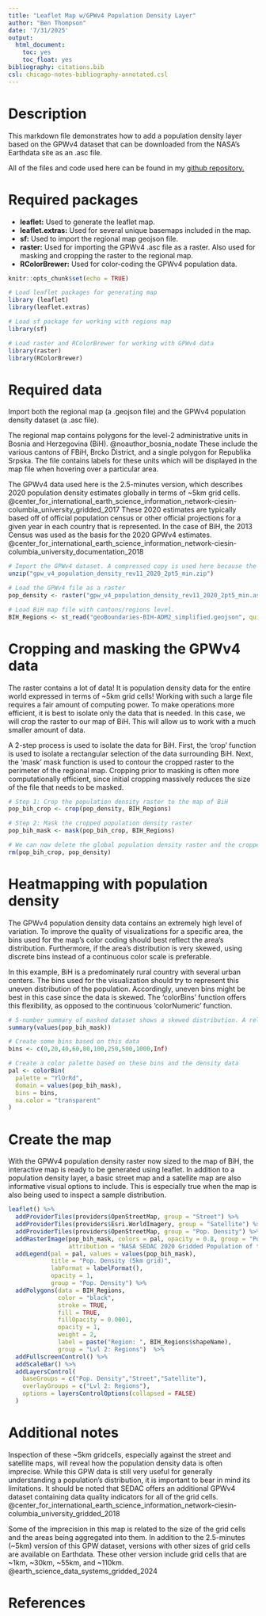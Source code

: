 ---
title: "Leaflet Map w/GPWv4 Population Density Layer"
author: "Ben Thompson"
date: '7/31/2025'
output: 
  html_document:
    toc: yes
    toc_float: yes
bibliography: citations.bib
csl: chicago-notes-bibliography-annotated.csl
---

# Description

This markdown file demonstrates how to add a population density layer based on the GPWv4 dataset that can be downloaded from the NASA's Earthdata site as an .asc file.

All of the files and code used here can be found in my [github repository.](https://github.com/bpthompson95/leaflet_map_with_GPW_data)

# Required packages

-   **leaflet:** Used to generate the leaflet map.
-   **leaflet.extras:** Used for several unique basemaps included in the map.
-   **sf:** Used to import the regional map geojson file.
-   **raster:** Used for importing the GPWv4 .asc file as a raster. Also used for masking and cropping the raster to the regional map.
-   **RColorBrewer:** Used for color-coding the GPWv4 population data.

```{r setup}
knitr::opts_chunk$set(echo = TRUE)

# Load leaflet packages for generating map
library (leaflet)
library(leaflet.extras)

# Load sf package for working with regions map
library(sf)

# Load raster and RColorBrewer for working with GPWv4 data
library(raster)
library(RColorBrewer)

```

# Required data

Import both the regional map (a .geojson file) and the GPWv4 population density dataset (a .asc file).

The regional map contains polygons for the level-2 administrative units in Bosnia and Herzegovina (BiH). @noauthor_bosnia_nodate These include the various cantons of FBiH, Brcko District, and a single polygon for Republika Srpska. The file contains labels for these units which will be displayed in the map file when hovering over a particular area.

The GPWv4 data used here is the 2.5-minutes version, which describes 2020 population density estimates globally in terms of \~5km grid cells. @center_for_international_earth_science_information_network-ciesin-columbia_university_gridded_2017 These 2020 estimates are typically based off of official population census or other official projections for a given year in each country that is represented. In the case of BiH, the 2013 Census was used as the basis for the 2020 GPWv4 estimates. @center_for_international_earth_science_information_network-ciesin-columbia_university_documentation_2018

```{r imports}

# Import the GPWv4 dataset. A compressed copy is used here because the original file is too large for GitHub.
unzip("gpw_v4_population_density_rev11_2020_2pt5_min.zip")

# Load the GPWv4 file as a raster
pop_density <- raster("gpw_v4_population_density_rev11_2020_2pt5_min.asc")

# Load BiH map file with cantons/regions level.
BIH_Regions <- st_read("geoBoundaries-BIH-ADM2_simplified.geojson", quiet = TRUE)

```

# Cropping and masking the GPWv4 data

The raster contains a lot of data! It is population density data for the entire world expressed in terms of \~5km grid cells! Working with such a large file requires a fair amount of computing power. To make operations more efficient, it is best to isolate only the data that is needed. In this case, we will crop the raster to our map of BiH. This will allow us to work with a much smaller amount of data.

A 2-step process is used to isolate the data for BiH. First, the 'crop' function is used to isolate a rectangular selection of the data surrounding BiH. Next, the 'mask' mask function is used to contour the cropped raster to the perimeter of the regional map. Cropping prior to masking is often more computationally efficient, since initial cropping massively reduces the size of the file that needs to be masked.

```{r cropped and masked raster}

# Step 1: Crop the population density raster to the map of BiH
pop_bih_crop <- crop(pop_density, BIH_Regions)

# Step 2: Mask the cropped population density raster
pop_bih_mask <- mask(pop_bih_crop, BIH_Regions)

# We can now delete the global population density raster and the cropped raster to free up some memory. We only need the masked version.
rm(pop_bih_crop, pop_density)

```

# Heatmapping with population density

The GPWv4 population density data contains an extremely high level of variation. To improve the quality of visualizations for a specific area, the bins used for the map's color coding should best reflect the area's distribution. Furthermore, if the area's distribution is very skewed, using discrete bins instead of a continuous color scale is preferable.

In this example, BiH is a predominately rural country with several urban centers. The bins used for the visualization should try to represent this uneven distribution of the population. Accordingly, uneven bins might be best in this case since the data is skewed. The 'colorBins' function offers this flexibility, as opposed to the continuous 'colorNumeric' function.

```{r create color palette based on population density distribution}

# 5-number summary of masked dataset shows a skewed distribution. A relatively small number of urban grid cells result in a mean population density that is much greater than the median density.
summary(values(pop_bih_mask))

# Create some bins based on this data
bins <- c(0,20,40,60,80,100,250,500,1000,Inf)

# Create a color palette based on these bins and the density data
pal <- colorBin(
  palette = "YlOrRd",
  domain = values(pop_bih_mask),
  bins = bins,
  na.color = "transparent"
)

```

# Create the map

With the GPWv4 population density raster now sized to the map of BiH, the interactive map is ready to be generated using leaflet. In addition to a population density layer, a basic street map and a satellite map are also informative visual options to include. This is especially true when the map is also being used to inspect a sample distribution.

```{r leaflet map with population density basemap and regions}

leaflet() %>%
  addProviderTiles(providers$OpenStreetMap, group = "Street") %>%
  addProviderTiles(providers$Esri.WorldImagery, group = "Satellite") %>%
  addProviderTiles(providers$OpenStreetMap, group = "Pop. Density") %>%
  addRasterImage(pop_bih_mask, colors = pal, opacity = 0.8, group = "Pop. Density",
                 attribution = "NASA SEDAC 2020 Gridded Population of the World (GPW) v4 rev11") %>%
  addLegend(pal = pal, values = values(pop_bih_mask),
            title = "Pop. Density (5km grid)",
            labFormat = labelFormat(),
            opacity = 1,
            group = "Pop. Density") %>%
  addPolygons(data = BIH_Regions,
              color = "black",
              stroke = TRUE,
              fill = TRUE,
              fillOpacity = 0.0001,
              opacity = 1,
              weight = 2,
              label = paste("Region: ", BIH_Regions$shapeName),
              group = "Lvl 2: Regions")  %>%
  addFullscreenControl() %>%
  addScaleBar() %>%
  addLayersControl(
    baseGroups = c("Pop. Density","Street","Satellite"),
    overlayGroups = c("Lvl 2: Regions"),
    options = layersControlOptions(collapsed = FALSE)
  )


```

# Additional notes

Inspection of these \~5km gridcells, especially against the street and satellite maps, will reveal how the population density data is often imprecise. While this GPW data is still very useful for generally understanding a population's distribution, it is important to bear in mind its limitations. It should be noted that SEDAC offers an additional GPWv4 dataset containing data quality indicators for all of the grid cells. @center_for_international_earth_science_information_network-ciesin-columbia_university_gridded_2018

Some of the imprecision in this map is related to the size of the grid cells and the areas being aggregated into them. In addition to the 2.5-minutes (\~5km) version of this GPW dataset, versions with other sizes of grid cells are available on Earthdata. These other version include grid cells that are \~1km, \~30km, \~55km, and \~110km. @earth_science_data_systems_gridded_2024

# References
